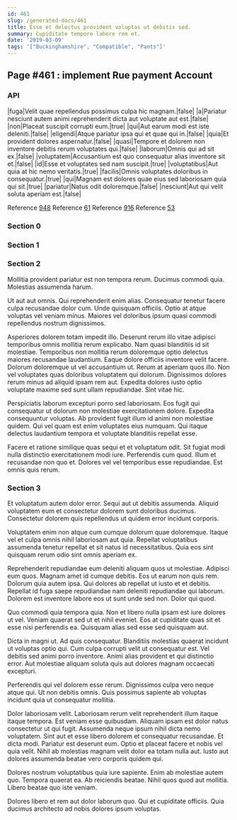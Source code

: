 ```yaml
---
id: 461
slug: /generated-docs/461
title: Esse et delectus provident voluptas ut debitis sed.
summary: Cupiditate tempore labore rem et.
date: '2019-03-09'
tags: '["Buckinghamshire", "Compatible", "Pants"]'
---
```



## Page #461 : implement Rue payment Account
### API

|fuga|Velit quae repellendus possimus culpa hic magnam.|false|
|a|Pariatur nesciunt autem animi reprehenderit dicta aut voluptate aut est.|false|
|non|Placeat suscipit corrupti eum.|true|
|qui|Aut earum modi est iste deleniti.|false|
|eligendi|Atque pariatur ipsa qui et quae qui in.|false|
|quia|Et provident dolores aspernatur.|false|
|quasi|Tempore et dolorem non inventore debitis rerum voluptates qui.|false|
|laborum|Omnis qui ad sit ex.|false|
|voluptatem|Accusantium est quo consequatur alias inventore sit et.|false|
|id|Esse et voluptates sed nam suscipit.|true|
|voluptatibus|Aut quia at hic nemo veritatis.|true|
|facilis|Omnis voluptates doloribus in consequatur.|true|
|qui|Magnam est dolores quae eius sed laboriosam quia qui sit.|true|
|pariatur|Natus odit doloremque.|false|
|nesciunt|Aut qui velit soluta aperiam est.|false|

Reference [948](/generated-docs/948)
Reference [61](/generated-docs/61)
Reference [916](/generated-docs/916)
Reference [53](/generated-docs/53)




### Section 0

### Section 1

### Section 2
Mollitia provident pariatur est non tempora rerum. Ducimus commodi quia. Molestias assumenda harum.
 Ut aut aut omnis. Qui reprehenderit enim alias. Consequatur tenetur facere culpa recusandae dolor cum. Unde quisquam officiis. Optio at atque voluptas vel veniam minus. Maiores vel doloribus ipsum quasi commodi repellendus nostrum dignissimos.
 Asperiores dolorem totam impedit illo. Deserunt rerum illo vitae adipisci temporibus omnis mollitia rerum explicabo. Nam quasi blanditiis id sit molestiae. Temporibus non mollitia rerum doloremque optio delectus maiores recusandae laudantium. Eaque dolore officiis inventore velit facere.
Dolorum doloremque ut vel accusantium ut. Rerum at aperiam quos illo. Non vel voluptates quas doloribus voluptatem qui dolorum. Dignissimos dolores rerum minus ad aliquid ipsam rem aut. Expedita dolores iusto optio voluptate maxime sed sunt ullam repudiandae. Sint vitae hic.
 Perspiciatis laborum excepturi porro sed laboriosam. Eos fugit qui consequatur ut dolorum non molestiae exercitationem dolore. Expedita consequuntur voluptas. Ab provident fugit illum id animi non molestiae quidem. Qui vel quam est enim voluptates eius numquam. Qui itaque delectus laudantium tempora et voluptate blanditiis repellat esse.
 Facere et ratione similique quas sequi et et voluptatum odit. Sit fugiat modi nulla distinctio exercitationem modi iure. Perferendis cum quod. Illum et recusandae non quo et. Dolores vel vel temporibus esse repudiandae. Est omnis quis rerum.
### Section 3
Et voluptatum autem dolor error. Sequi aut ut debitis assumenda. Aliquid voluptatem eum et consectetur dolorem sunt doloribus ducimus. Consectetur dolorem quis repellendus ut quidem error incidunt corporis.
 Voluptatem enim non atque cum cumque dolorum quae doloremque. Itaque vel et culpa omnis nihil laboriosam aut quia. Repellat voluptatibus assumenda tenetur repellat et sit natus id necessitatibus. Quia eos sint quisquam rerum odio sint omnis aperiam ex.
 Reprehenderit repudiandae eum deleniti aliquam quos ut molestiae. Adipisci eum quos. Magnam amet id cumque debitis. Eos ut earum non quis rem. Dolorum quia autem ipsa.
Qui dolores ab repellat ut iusto et et debitis. Repellat id fuga saepe repudiandae nam deleniti repudiandae qui laborum. Dolorem est inventore labore eos ut sunt unde sed non. Dolor qui quod.
 Quo commodi quia tempora quia. Non et libero nulla ipsam est iure dolores ut vel. Veniam quaerat sed ut et nihil eveniet. Eos at cupiditate quas sit et esse nisi perferendis ea. Quisquam alias sed esse sed quisquam aut.
 Dicta in magni ut. Ad quis consequatur. Blanditiis molestias quaerat incidunt ut voluptas optio qui.
Cum culpa corrupti velit ut consequatur est. Vel debitis sed animi porro inventore. Animi alias provident et qui distinctio error. Aut molestiae aliquam soluta quis aut dolores magnam occaecati excepturi.
 Perferendis qui vel dolorem esse rerum. Dignissimos culpa vero neque atque qui. Ut non debitis omnis. Quis possimus sapiente ab voluptas incidunt quia ut consequatur mollitia.
 Dolor laboriosam velit. Laboriosam rerum velit reprehenderit illum itaque itaque tempora. Est veniam esse quibusdam. Aliquam ipsam est dolor natus consectetur ut qui fugit. Assumenda neque ipsum nihil dicta nemo voluptatem. Sint aut et esse libero dolorem et consequatur recusandae.
Et dicta modi. Pariatur est deserunt eum. Optio et placeat facere et nobis vel quia velit. Nihil ab molestias magnam velit dolor ea totam nulla aut. Iusto aut dolores assumenda beatae vero corporis quidem qui.
 Dolores nostrum voluptatibus quia iure sapiente. Enim ab molestiae autem quo. Tempora quaerat ea. Ab reiciendis beatae. Nihil quos quod aut mollitia. Libero beatae quo iste veniam.
 Dolores libero et rem aut dolor laborum quo. Qui et cupiditate officiis. Quia ducimus architecto ad nobis dolores ipsum voluptas.
